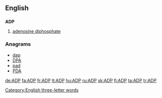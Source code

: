 ==English==
[[Category:English three-letter words]]{{rfc-auto}}

==={{initialism}}===
'''ADP'''

# {{biochemistry}} [[adenosine diphosphate]]

===Anagrams===
* [[dap#English|dap]]
* [[DPA#English|DPA]]
* [[pad#English|pad]]
* [[PDA#English|PDA]]

[[de:ADP]]
[[fa:ADP]]
[[fr:ADP]]
[[lt:ADP]]
[[hu:ADP]]
[[ru:ADP]]
[[sk:ADP]]
[[fi:ADP]]
[[ta:ADP]]
[[tr:ADP]]